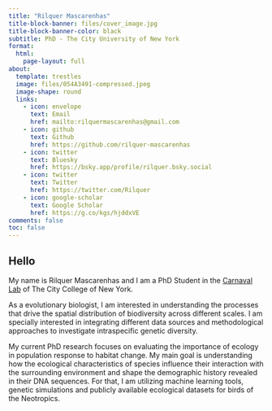 ```yaml
---
title: "Rilquer Mascarenhas"
title-block-banner: files/cover_image.jpg
title-block-banner-color: black
subtitle: PhD - The City University of New York
format:
  html:
    page-layout: full
about:
  template: trestles
  image: files/054A3491-compressed.jpeg
  image-shape: round
  links:
    - icon: envelope
      text: Email
      href: mailto:rilquermascarenhas@gmail.com
    - icon: github
      text: Github
      href: https://github.com/rilquer-mascarenhas
    - icon: twitter
      text: Bluesky
      href: https://bsky.app/profile/rilquer.bsky.social
    - icon: twitter
      text: Twitter
      href: https://twitter.com/Rilquer
    - icon: google-scholar
      text: Google Scholar
      href: https://g.co/kgs/hjddxVE
comments: false
toc: false
---
```


## Hello

My name is Rilquer Mascarenhas and I am a PhD Student in the [Carnaval Lab](https://www.carnavallab.org) of The City College of New York.

As a evolutionary biologist, I am interested in understanding the processes that drive the spatial distribution of biodiversity across different scales. I am specially interested in integrating different data sources and methodological approaches to investigate intraspecific genetic diversity.

My current PhD research focuses on evaluating the importance of ecology in population response to habitat change. My main goal is understanding how the ecological characteristics of species influence their interaction with the surrounding environment and shape the demographic history revealed in their DNA sequences. For that, I am utilizing machine learning tools, genetic simulations and publicly available ecological datasets for birds of the Neotropics.
